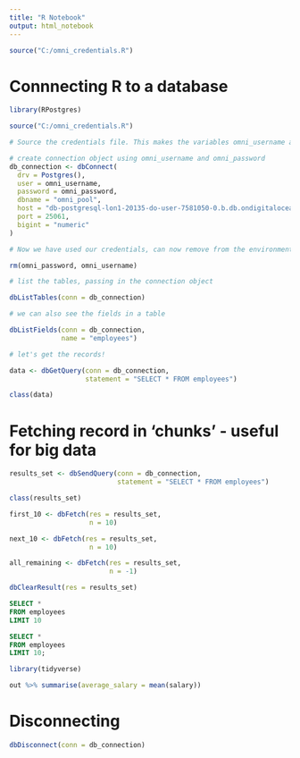 ```yaml
---
title: "R Notebook"
output: html_notebook
---
```


```r

source("C:/omni_credentials.R")

```

# Connnecting R to a database

```r
library(RPostgres)

source("C:/omni_credentials.R")

# Source the credentials file. This makes the variables omni_username and omni_password avaliabe to use.

# create connection object using omni_username and omni_password
db_connection <- dbConnect(
  drv = Postgres(), 
  user = omni_username,
  password = omni_password,
  dbname = "omni_pool",
  host = "db-postgresql-lon1-20135-do-user-7581050-0.b.db.ondigitalocean.com",
  port = 25061,
  bigint = "numeric"
)

# Now we have used our credentials, can now remove from the environment.

rm(omni_password, omni_username)
```

```r
# list the tables, passing in the connection object

dbListTables(conn = db_connection)
```

```r
# we can also see the fields in a table

dbListFields(conn = db_connection, 
             name = "employees")
```

```r
# let's get the records!

data <- dbGetQuery(conn = db_connection,
                   statement = "SELECT * FROM employees")
```

```r
class(data)
```

# Fetching record in 'chunks' - useful for big data

```r
results_set <- dbSendQuery(conn = db_connection,
                           statement = "SELECT * FROM employees")

class(results_set)
```

```r
first_10 <- dbFetch(res = results_set,
                    n = 10)
```

```r
next_10 <- dbFetch(res = results_set,
                    n = 10)
```

```r
all_remaining <- dbFetch(res = results_set,
                         n = -1)
```

```r
dbClearResult(res = results_set)
```
```sql
SELECT *
FROM employees
LIMIT 10
```

```sql
SELECT *
FROM employees
LIMIT 10;
```


```r
library(tidyverse)

out %>% summarise(average_salary = mean(salary))
```

# Disconnecting 

```r
dbDisconnect(conn = db_connection)
```



